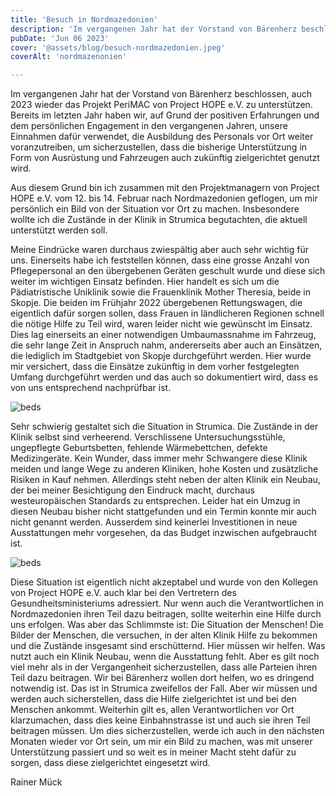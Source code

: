 ```yaml
---
title: 'Besuch in Nordmazedonien'
description: 'Im vergangenen Jahr hat der Vorstand von Bärenherz beschlossen, auch 2023 wieder das Projekt PeriMAC von Project HOPE e.V. zu unterstützen. Bereits im letzten Jahr haben wir, auf Grund der positiven Erfahrungen und dem persönlichen Engagement in den vergangenen Jahren, unsere Einnahmen dafür verwendet, die Ausbildung des Personals vor Ort weiter voranzutreiben, um sicherzustellen, dass die bisherige Unterstützung in Form von Ausrüstung und Fahrzeugen auch zukünftig zielgerichtet genutzt wird.'
pubDate: 'Jun 06 2023'
cover: '@assets/blog/besuch-nordmazedonien.jpeg'
coverAlt: 'nordmazenonien'

---
```


Im vergangenen Jahr hat der Vorstand von Bärenherz beschlossen, auch 2023 wieder das Projekt PeriMAC von Project HOPE e.V. zu unterstützen. Bereits im letzten Jahr haben wir, auf Grund der positiven Erfahrungen und dem persönlichen Engagement in den vergangenen Jahren, unsere Einnahmen dafür verwendet, die Ausbildung des Personals vor Ort weiter voranzutreiben, um sicherzustellen, dass die bisherige Unterstützung in Form von Ausrüstung und Fahrzeugen auch zukünftig zielgerichtet genutzt wird.

Aus diesem Grund bin ich zusammen mit den Projektmanagern von Project HOPE e.V. vom 12. bis 14. Februar nach Nordmazedonien geflogen, um mir persönlich ein Bild von der Situation vor Ort zu machen. Insbesondere wollte ich die Zustände in der Klinik in Strumica begutachten, die aktuell unterstützt werden soll.

Meine Eindrücke waren durchaus zwiespältig aber auch sehr wichtig für uns. Einerseits habe ich feststellen können, dass eine grosse Anzahl von Pflegepersonal an den übergebenen Geräten geschult wurde und diese sich weiter im wichtigen Einsatz befinden. Hier handelt es sich um die Pädiatristische Uniklinik sowie die Frauenklinik Mother Theresia, beide in Skopje. Die beiden im Frühjahr 2022 übergebenen Rettungswagen, die eigentlich dafür sorgen sollen, dass Frauen in ländlicheren Regionen schnell die nötige Hilfe zu Teil wird, waren leider nicht wie gewünscht im Einsatz. Dies lag einerseits an einer notwendigen Umbaumassnahme im Fahrzeug, die sehr lange Zeit in Anspruch nahm, andererseits aber auch an Einsätzen, die lediglich im Stadtgebiet von Skopje durchgeführt werden. Hier wurde mir versichert, dass die Einsätze zukünftig in dem vorher festgelegten Umfang durchgeführt werden und das auch so dokumentiert wird, dass es von uns entsprechend nachprüfbar ist.

![beds](/blog/besuch-nordmazedonien-2.jpeg)

Sehr schwierig gestaltet sich die Situation in Strumica. Die Zustände in der Klinik selbst sind verheerend. Verschlissene Untersuchungsstühle, ungepflegte Geburtsbetten, fehlende Wärmebettchen, defekte Medizingeräte. Kein Wunder, dass immer mehr Schwangere diese Klinik meiden und lange Wege zu anderen Kliniken, hohe Kosten und zusätzliche Risiken in Kauf nehmen. Allerdings steht neben der alten Klinik ein Neubau, der bei meiner Besichtigung den Eindruck macht, durchaus westeuropäischen Standards zu entsprechen. Leider hat ein Umzug in diesen Neubau bisher nicht stattgefunden und ein Termin konnte mir auch nicht genannt werden. Ausserdem sind keinerlei Investitionen in neue Ausstattungen mehr vorgesehen, da das Budget inzwischen aufgebraucht ist.

![beds](/blog/besuch-nordmazedonien-3.jpeg)

Diese Situation ist eigentlich nicht akzeptabel und wurde von den Kollegen von Project HOPE e.V. auch klar bei den Vertretern des Gesundheitsministeriums adressiert. Nur wenn auch die Verantwortlichen in Nordmazedonien ihren Teil dazu beitragen, sollte weiterhin eine Hilfe durch uns erfolgen. Was aber das Schlimmste ist: Die Situation der Menschen! Die Bilder der Menschen, die versuchen, in der alten Klinik Hilfe zu bekommen und die Zustände insgesamt sind erschütternd. Hier müssen wir helfen. Was nutzt auch ein Klinik Neubau, wenn die Ausstattung fehlt. Aber es gilt noch viel mehr als in der Vergangenheit sicherzustellen, dass alle Parteien ihren Teil dazu beitragen. Wir bei Bärenherz wollen dort helfen, wo es dringend notwendig ist. Das ist in Strumica zweifellos der Fall. Aber wir müssen und werden auch sicherstellen, dass die Hilfe zielgerichtet ist und bei den Menschen ankommt. Weiterhin gilt es, allen Verantwortlichen vor Ort klarzumachen, dass dies keine Einbahnstrasse ist und auch sie ihren Teil beitragen müssen. Um dies sicherzustellen, werde ich auch in den nächsten Monaten wieder vor Ort sein, um mir ein Bild zu machen, was mit unserer Unterstützung passiert und so weit es in meiner Macht steht dafür zu sorgen, dass diese zielgerichtet eingesetzt wird.

Rainer Mück

>